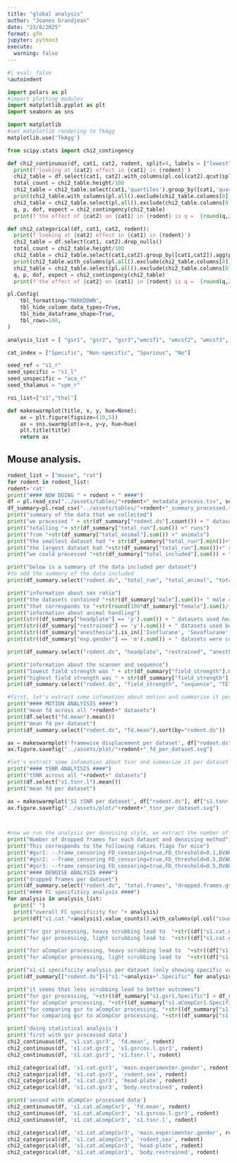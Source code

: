```yaml
---
title: "global analysis"
author: "Joanes Grandjean"
date: "23/8/2025"
format: gfm
jupyter: python3
execute: 
  warning: false
---
```


```python
#| eval: false
%autoindent 
```

```python
import polars as pl
#import plotting modules
import matplotlib.pyplot as plt
import seaborn as sns

import matplotlib
#set matplotlib rendering to TkAgg
matplotlib.use('TkAgg')

from scipy.stats import chi2_contingency

def chi2_continuous(df, cat1, cat2, rodent, split=4, labels = ["lowest","low","high","highest"]):
  print(f'looking at {cat2} effect in {cat1} in {rodent}')
  chi2_table = df.select(cat1, cat2).with_columns(pl.col(cat2).qcut(split, labels=labels).alias('quartiles')).drop_nulls()
  total_count = chi2_table.height/100
  chi2_table = chi2_table.select(cat1,'quartiles').group_by([cat1,'quartiles']).agg(pl.len()).sort(by='quartiles').pivot(index=cat1, on='quartiles', values='len').sort(by=cat1)
  print(chi2_table.with_columns(pl.all().exclude(chi2_table.columns[0])/total_count))
  chi2_table = chi2_table.select(pl.all().exclude(chi2_table.columns[0]))
  q, p, dof, expect = chi2_contingency(chi2_table)
  print(f'the effect of {cat2} on {cat1} in {rodent} is q =  {round(q,2)} with p-value = {round(p,5)}, dof = {dof}')

def chi2_categorical(df, cat1, cat2, rodent):
  print(f'looking at {cat2} effect in {cat1} in {rodent}')
  chi2_table = df.select(cat1, cat2).drop_nulls()
  total_count = chi2_table.height/100
  chi2_table = chi2_table.select(cat1,cat2).group_by([cat1,cat2]).agg(pl.len()).sort(by=cat2).pivot(index=cat1, on=cat2, values='len').sort(by=cat1)
  print(chi2_table.with_columns(pl.all().exclude(chi2_table.columns[0])/total_count))
  chi2_table = chi2_table.select(pl.all().exclude(chi2_table.columns[0]))
  q, p, dof, expect = chi2_contingency(chi2_table)
  print(f'the effect of {cat2} on {cat1} in {rodent} is q =  {round(q,2)} with p-value = {round(p,5)}, dof = {dof}')

pl.Config(
    tbl_formatting="MARKDOWN",
    tbl_hide_column_data_types=True,
    tbl_hide_dataframe_shape=True,
    tbl_rows=100,
)

analysis_list = [ "gsr1", "gsr2", "gsr3","wmcsf1", "wmcsf2", "wmcsf3", "aCompCor1", "aCompCor2", "aCompCor3" ]  

cat_index = ["Specific", "Non-specific", "Spurious", "No"]

seed_ref = "s1_r"
seed_specific = "s1_l"
seed_unspecific = "aca_r"
seed_thalamus = "vpm_r"

roi_list=["s1","thal"]

def makeswarmplot(title, x, y, hue=None):
    ax = plt.figure(figsize=(10,5))
    ax = sns.swarmplot(x=x, y=y, hue=hue)
    plt.title(title)
    return ax

```

## Mouse analysis. 


```python
rodent_list = ["mouse", "rat"]
for rodent in rodent_list:
rodent='rat'
print("#### NOW DOING " + rodent + " ####")
df = pl.read_csv("../assets/tables/"+rodent+"_metadata_process.tsv", separator="\t")
df_summary=pl.read_csv("../assets/tables/"+rodent+"_summary_processed.tsv", separator="\t")
print("summary of the data that we collected")
print("we processed " + str(df_summary["rodent.ds"].count()) + " datasets") 
print("totalling "+ str(df_summary["total_run"].sum()) +" runs")
print("from "+str(df_summary["total_animal"].sum()) +" animals")
print("the smallest dataset had "+ str(df_summary["total_run"].min())+" runs") 
print("the largest dataset had "+str(df_summary["total_run"].max())+" runs")
print("we could processed "+str(df_summary["total_included"].sum()) + "/" + str(df_summary["total_run"].sum())+ " runs.")

print("below is a summary of the data included per dataset")
#to add the summary of the data included
print(df_summary.select("rodent.ds", "total_run", "total_animal", "total_included", "strain").sort(by="rodent.ds"))

print("information about sex ratio")
print("the datasets contained "+str(df_summary["male"].sum())+ " male runs and " +str(df_summary["female"].sum())+ " female runs")
print("that corresponds to "+str(round(100*df_summary["female"].sum()/(df_summary["female"].sum()+df_summary["male"].sum()),2))+"% females ")
print("information about animal handling")
print(str((df_summary["headplate"] == 'y').sum()) + " datasets used headplates")
print(str((df_summary["restrained"] == 'y').sum()) + " datasets used body restraining")
print(str((df_summary["anesthesia"].is_in(['Isoflurane', 'Sevoflurane'])).sum()) + " datasets used anesthesia before acquisition")
print(str((df_summary["exp.gender"] == 'm').sum()) + " datasets were collected by men, " + str((df_summary["exp.gender"] == 'f').sum())+ " by women")

print(df_summary.select("rodent.ds", "headplate", "restrained", "anesthesia","exp.gender").sort(by="rodent.ds"))

print("information about the scanner and sequence")
print("lowest field strength was " + str(df_summary["field_strength"].min()) + "T")
print("highest field strength was " + str(df_summary["field_strength"].max()) + "T")
print(df_summary.select("rodent.ds", "field_strength", "sequence", "TE").sort(by="rodent.ds"))

#first, let's extract some infomation about motion and summarize it per dataset
print("#### MOTION ANALYISIS ####")
print("mean fd across all "+rodent+" datasets")
print(df.select("fd.mean").mean())
print("mean fd per dataset")
print(df_summary.select("rodent.ds", "fd.mean").sort(by="rodent.ds"))

ax = makeswarmplot('framewise displacement per dataset', df["rodent.ds"], df["fd.mean"], hue=df['head-plate'])
ax.figure.savefig("../assets/plot/"+rodent+"_fd_per_dataset.svg")

#let's extract some infomation about tsnr and summarize it per dataset
print("#### tSNR ANALYISIS ####")
print("tSNR across all "+rodent+" datasets")
print(df.select("s1.tsnr.l").mean())
print("mean fd per dataset")

ax = makeswarmplot('S1 tSNR per dataset', df["rodent.ds"], df["s1.tsnr.l"], hue=df['MRI.field.strength'])
ax.figure.savefig("../assets/plot/"+rodent+"_tsnr_per_dataset.svg")



#now we run the analysis per denoising style, we extract the number of dropped frames, the s1-s1, s1-aca, and s1-thal correlations. finally we estimate connectivity specificity
print("Number of dropped frames for each dataset and denoising method")
print("This corresponds to the following rabies flags for mice")
print("#gsr1: --frame_censoring FD_censoring=true,FD_threshold=0.1,DVARS_censoring=true")
print("#gsr2: --frame_censoring FD_censoring=true,FD_threshold=0.5,DVARS_censoring=true")
print("#gsr3: --frame_censoring FD_censoring=true,FD_threshold=0.5,DVARS_censoring=false")
print("#### DENOISE ANALYSIS ####")
print("dropped frames per dataset")
print(df_summary.select("rodent.ds", "total.frames", "dropped.frames.gsr1", "dropped.frames.gsr2", "dropped.frames.gsr3").sort(by="rodent.ds"))
print("#### FC specifiticy analysis ####")
for analysis in analysis_list:
  print(" ")
  print("overall FC specificity for "+ analysis)
  print(df["s1.cat."+analysis].value_counts().with_columns(pl.col("count")/pl.sum("count")).sort(by='count', descending=True))

print("for gsr processing, heavy scrubbing lead to  "+str((df["s1.cat.gsr1"]=="Specific").sum()) + "/" +str((df["s1.cat.gsr1"]=="Specific").count())  + " Specific scans")
print("for gsr processing, light scrubbing lead to  "+str((df["s1.cat.gsr3"]=="Specific").sum()) + "/" +str((df["s1.cat.gsr3"]=="Specific").count())  + " Specific scans")

print("for aCompCor processing, heavy scrubbing lead to  "+str((df["s1.cat.aCompCor1"]=="Specific").sum()) + "/" +str((df["s1.cat.aCompCor1"]=="Specific").count())  + " Specific scans")
print("for aCompCor processing, light scrubbing lead to  "+str((df["s1.cat.aCompCor3"]=="Specific").sum()) + "/" +str((df["s1.cat.aCompCor3"]=="Specific").count())  + " Specific scans")

print("s1-s1 specificity analysis per dataset (only showing specific values)")
print(df_summary[["rodent.ds"]+["s1."+analysis+".Specific" for analysis in analysis_list]].sort(by="rodent.ds"))

print("it seems that less scrubbing lead to better outcomes")
print("for gsr processing, "+str((df_summary["s1.gsr1.Specific"] < df_summary["s1.gsr3.Specific"]).sum())+"/"+str(df_summary["s1.gsr1.Specific"].count())+" dataset performed better with less scrubbing")
print("for aCompCor processing, "+str((df_summary["s1.aCompCor1.Specific"] < df_summary["s1.aCompCor3.Specific"]).sum())+"/"+str(df_summary["s1.aCompCor1.Specific"].count())+" dataset performed better with less scrubbing")
print("for comparing gsr to aCompCor processing, "+str((df_summary["s1.gsr3.Specific"] < df_summary["s1.aCompCor3.Specific"]).sum())+"/"+str(df_summary["s1.aCompCor3.Specific"].count())+" dataset performed better with aCompCor compared to gsr")
print("for comparing gsr to aCompCor processing, "+str((df_summary["s1.gsr3.Specific"] > df_summary["s1.aCompCor3.Specific"]).sum())+"/"+str(df_summary["s1.aCompCor3.Specific"].count())+" dataset performed worst with aCompCor compared to gsr")

print('doing statistical analysis')
print('first with gsr processed data')
chi2_continuous(df, 's1.cat.gsr3', 'fd.mean', rodent)
chi2_continuous(df, 's1.cat.gsr3', 's1.gsrcov.l.gsr3', rodent)
chi2_continuous(df, 's1.cat.gsr3', 's1.tsnr.l', rodent)

chi2_categorical(df, 's1.cat.gsr3', 'main.experimenter.gender', rodent)
chi2_categorical(df, 's1.cat.gsr3', 'rodent.sex', rodent)
chi2_categorical(df, 's1.cat.gsr3', 'head-plate', rodent)
chi2_categorical(df, 's1.cat.gsr3', 'body.restrained', rodent)

print('second with aCompCor processed data') 
chi2_continuous(df, 's1.cat.aCompCor3', 'fd.mean', rodent)
chi2_continuous(df, 's1.cat.aCompCor3', 's1.gsrcov.l.gsr3', rodent)
chi2_continuous(df, 's1.cat.aCompCor3', 's1.tsnr.l', rodent)

chi2_categorical(df, 's1.cat.aCompCor3', 'main.experimenter.gender', rodent)
chi2_categorical(df, 's1.cat.aCompCor3', 'rodent.sex', rodent)
chi2_categorical(df, 's1.cat.aCompCor3', 'head-plate', rodent)
chi2_categorical(df, 's1.cat.aCompCor3', 'body.restrained', rodent)



```


